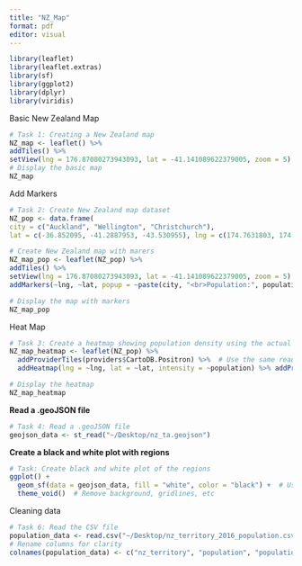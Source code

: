 ```yaml
---
title: "NZ_Map"
format: pdf
editor: visual
---
```


```r
library(leaflet)
library(leaflet.extras)
library(sf)
library(ggplot2)
library(dplyr)
library(viridis)

```

Basic New Zealand Map

```r
# Task 1: Creating a New Zealand map
NZ_map <- leaflet() %>%
addTiles() %>%
setView(lng = 176.87080273943093, lat = -41.141089622379005, zoom = 5)
# Display the basic map
NZ_map
```

Add Markers

```r
# Task 2: Create New Zealand map dataset
NZ_pop <- data.frame(
city = c("Auckland", "Wellington", "Christchurch"),
lat = c(-36.852095, -41.2887953, -43.530955), lng = c(174.7631803, 174.7772114, 172.6364343), population = c(1614300, 207900, 375000))

# Create New Zealand map with marers
NZ_map_pop <- leaflet(NZ_pop) %>%
addTiles() %>%
setView(lng = 176.87080273943093, lat = -41.141089622379005, zoom = 5) %>%
addMarkers(~lng, ~lat, popup = ~paste(city, "<br>Population:", population))

# Display the map with markers
NZ_map_pop

```

Heat Map

```r
# Task 3: Create a heatmap showing population density using the actual data
NZ_map_heatmap <- leaflet(NZ_pop) %>%
  addProviderTiles(providers$CartoDB.Positron) %>%  # Use the same readable tile
  addHeatmap(lng = ~lng, lat = ~lat, intensity = ~population) %>% addProviderTiles("OpenStreetMap.HOT")

# Display the heatmap
NZ_map_heatmap

```

				

**Read a .geoJSON file**

```r
# Task 4: Read a .geoJSON file
geojson_data <- st_read("~/Desktop/nz_ta.geojson")
```

**Create a black and white plot with regions**

```r
# Task: Create black and white plot of the regions
ggplot() +
  geom_sf(data = geojson_data, fill = "white", color = "black") +  # Use black and white
  theme_void()  # Remove background, gridlines, etc

```

Cleaning data

```r
# Task 6: Read the CSV file
population_data <- read.csv("~/Desktop/nz_territory_2016_population.csv")
# Rename columns for clarity
colnames(population_data) <- c("nz_territory", "population", "population_change_number", "population_change_percent")

```
